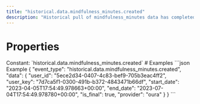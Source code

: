 ```yaml
---
title: "historical.data.mindfulness_minutes.created"
description: "Historical pull of mindfulness_minutes data has completed and you can now pull data for this resource."
---
```

# Properties
<ResponseField name="event_type" type="const string" required="true">
Constant: `historical.data.mindfulness_minutes.created`
</ResponseField>
<ResponseField name="data" type="HistoricalDataCreated" required="true">
<Expandable title="HistoricalDataCreated" defaultOpen="true">
<ResponseField name="user_id" type="string" required="true">
</ResponseField>
<ResponseField name="user_key" type="string" required="true">
</ResponseField>
<ResponseField name="start_date" type="string" required="true">
</ResponseField>
<ResponseField name="end_date" type="string" required="true">
</ResponseField>
<ResponseField name="is_final" type="boolean" required="true">
</ResponseField>
<ResponseField name="provider" type="string" required="true">
</ResponseField>
</Expandable>
</ResponseField>
# Examples
<CodeGroup>
```json Example
{
  "event_type": "historical.data.mindfulness_minutes.created",
  "data": {
    "user_id": "5ece2d34-0407-4c83-bef9-705b3eac4ff2",
    "user_key": "7d7ca5f1-0300-491b-b372-4843471b66df",
    "start_date": "2023-04-05T17:54:49.978663+00:00",
    "end_date": "2023-07-04T17:54:49.978780+00:00",
    "is_final": true,
    "provider": "oura"
  }
}
```
</CodeGroup>
